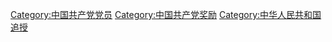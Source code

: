 [[Category:中国共产党党员|Category:中国共产党党员]]
[[Category:中国共产党奖励|Category:中国共产党奖励]]
[[Category:中华人民共和国追授|Category:中华人民共和国追授]]